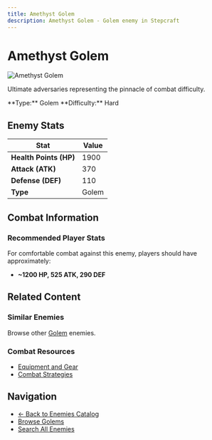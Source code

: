 ```yaml
---
title: Amethyst Golem
description: Amethyst Golem - Golem enemy in Stepcraft
---
```


# Amethyst Golem

<div className="flex items-start gap-6 mb-8">
  <div className="flex-shrink-0">
    <img src="/assets/enemies/amethyst_golem/golem.png" alt="Amethyst Golem" className="w-24 h-24 border rounded-lg" />
  </div>
  <div className="flex-1">
    <div className="space-y-2">
      <p className="text-lg text-muted-foreground">Ultimate adversaries representing the pinnacle of combat difficulty.</p>
      <div className="flex flex-wrap gap-4 text-sm">
        <span className="px-2 py-1 bg-blue-100 dark:bg-blue-900 rounded-md">
          **Type:** Golem
        </span>
        <span className="px-2 py-1 bg-red-100 dark:bg-red-900 rounded-md">
          **Difficulty:** Hard
        </span>
      </div>
    </div>
  </div>
</div>

## Enemy Stats

| Stat | Value |
|------|-------|
| **Health Points (HP)** | 1900 |
| **Attack (ATK)** | 370 |
| **Defense (DEF)** | 110 |
| **Type** | Golem |

## Combat Information

### Recommended Player Stats
For comfortable combat against this enemy, players should have approximately:
- **~1200 HP, 525 ATK, 290 DEF**

## Related Content

### Similar Enemies
Browse other [Golem](/docs/enemies#golems) enemies.

### Combat Resources
- [Equipment and Gear](/docs/items)
- [Combat Strategies](/docs/getting-started)

## Navigation

- [← Back to Enemies Catalog](/docs/enemies)
- [Browse Golems](/docs/enemies#golems)
- [Search All Enemies](/search)

